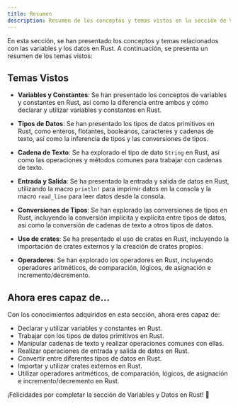 ```yaml
---
title: Resumen
description: Resumen de los conceptos y temas vistos en la sección de Variables y Datos en Rust, como tipos de datos, variables, constantes, operadores y conversiones de tipos.
---
```


En esta sección, se han presentado los conceptos y temas relacionados con las variables y los datos en Rust. A continuación, se presenta un resumen de los temas vistos:

## Temas Vistos

- **Variables y Constantes**: Se han presentado los conceptos de variables y constantes en Rust, así como la diferencia entre ambos y cómo declarar y utilizar variables y constantes en Rust.

- **Tipos de Datos**: Se han presentado los tipos de datos primitivos en Rust, como enteros, flotantes, booleanos, caracteres y cadenas de texto, así como la inferencia de tipos y las conversiones de tipos.

- **Cadena de Texto**: Se ha explorado el tipo de dato `String` en Rust, así como las operaciones y métodos comunes para trabajar con cadenas de texto.

- **Entrada y Salida**: Se ha presentado la entrada y salida de datos en Rust, utilizando la macro `println!` para imprimir datos en la consola y la macro `read_line` para leer datos desde la consola.

- **Conversiones de Tipos**: Se han explorado las conversiones de tipos en Rust, incluyendo la conversión implícita y explícita entre tipos de datos, así como la conversión de cadenas de texto a otros tipos de datos.

- **Uso de crates**: Se ha presentado el uso de crates en Rust, incluyendo la importación de crates externos y la creación de crates propios.

- **Operadores**: Se han explorado los operadores en Rust, incluyendo operadores aritméticos, de comparación, lógicos, de asignación e incremento/decremento.

## Ahora eres capaz de...

Con los conocimientos adquiridos en esta sección, ahora eres capaz de: 

- Declarar y utilizar variables y constantes en Rust.
- Trabajar con los tipos de datos primitivos en Rust.
- Manipular cadenas de texto y realizar operaciones comunes con ellas.
- Realizar operaciones de entrada y salida de datos en Rust.
- Convertir entre diferentes tipos de datos en Rust.
- Importar y utilizar crates externos en Rust.
- Utilizar operadores aritméticos, de comparación, lógicos, de asignación e incremento/decremento en Rust.

¡Felicidades por completar la sección de Variables y Datos en Rust! 🎉

